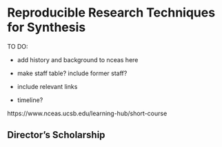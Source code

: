 # Reproducible Research Techniques for Synthesis 

TO DO:

-   add history and background to nceas here

-   make staff table? include former staff?

-   include relevant links

-   timeline?

https://www.nceas.ucsb.edu/learning-hub/short-course

## **Director's Scholarship**
